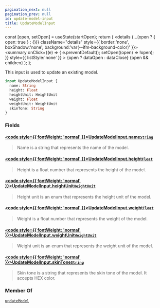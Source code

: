 ```yaml
---
pagination_next: null
pagination_prev: null
id: update-model-input
title: UpdateModelInput
---
```









  const [open, setOpen] = useState(startOpen);
  return (
    <details {...(open ? { open: true } : {})} className="details" style={{ border:'none', boxShadow:'none', background:'var(--ifm-background-color)' }}>
      <summary
        onClick={(e) => {
          e.preventDefault();
          setOpen((open) => !open);
        }}
        style={{ listStyle:'none' }}
      >
      {open ? dataOpen : dataClose}
      </summary>
      {open && children}
    </details>
  );
};








This input is used to update an existing model.


```graphql
input UpdateModelInput {
  name: String
  height: Float
  heightUnit: HeightUnit
  weight: Float
  weightUnit: WeightUnit
  skinTone: String
}
```




### Fields

#### [<code style={{ fontWeight: 'normal' }}>UpdateModelInput.<b>name</b></code>](#)<Bullet />[`String`](/types/scalars/string) <Badge class="badge badge--secondary" text="scalar"/> 
> 
> 
> Name is a string that represents the name of the model.
> 

#### [<code style={{ fontWeight: 'normal' }}>UpdateModelInput.<b>height</b></code>](#)<Bullet />[`Float`](/types/scalars/float) <Badge class="badge badge--secondary" text="scalar"/> 
> 
> 
> Height is a float number that represents the height of the model.
> 

#### [<code style={{ fontWeight: 'normal' }}>UpdateModelInput.<b>heightUnit</b></code>](#)<Bullet />[`HeightUnit`](/types/enums/height-unit) <Badge class="badge badge--secondary" text="enum"/> 
> 
> 
> Height unit is an enum that represents the height unit of the model.
> 

#### [<code style={{ fontWeight: 'normal' }}>UpdateModelInput.<b>weight</b></code>](#)<Bullet />[`Float`](/types/scalars/float) <Badge class="badge badge--secondary" text="scalar"/> 
> 
> 
> Weight is a float number that represents the weight of the model.
> 

#### [<code style={{ fontWeight: 'normal' }}>UpdateModelInput.<b>weightUnit</b></code>](#)<Bullet />[`WeightUnit`](/types/enums/weight-unit) <Badge class="badge badge--secondary" text="enum"/> 
> 
> 
> Weight unit is an enum that represents the weight unit of the model.
> 

#### [<code style={{ fontWeight: 'normal' }}>UpdateModelInput.<b>skinTone</b></code>](#)<Bullet />[`String`](/types/scalars/string) <Badge class="badge badge--secondary" text="scalar"/> 
> 
> 
> Skin tone is a string that represents the skin tone of the model. It accepts HEX color.
> 





### Member Of

[`updateModel`](/api/mutations/update-model)  <Badge class="badge badge--secondary" text="mutation"/>

